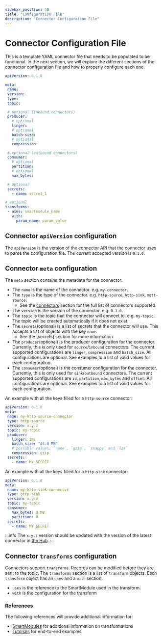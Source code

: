 ```yaml
---
sidebar_position: 50
title: "Configuration File"
description: "Connector Configuration File"
---
```


# Connector Configuration File

This is a template YAML connector file that needs to be populated to be functional. In the next section, we will explore the different sections of the connector configuration file and how to properly configure each one.

```yaml title="connector.yaml"
apiVersion: 0.1.0

meta:
 name:
 version:
 type:
 topic:

 # optional (inbound connectors)
 producer:
   # optional
   linger:
   # optional
   batch-size:
   # optional
   compression:

 # optional (outbound connectors)
 consumer:
   # optional
   partition:
   # optional
   max_bytes:

 # optional
 secrets:
   - name: secret_1

# optional
transforms:
 - uses: smartmodule_name
   with:
     param_name: param_value
```

## Connector `apiVersion` configuration

The `apiVersion` is the version of the connector API that the connector uses to parse the configuration file. The current accepted version is `0.1.0`.

## Connector `meta` configuration

The `meta` section contains the metadata for the connector:

* The `name` is the name of the connector. e.g. `my-connector`.
* The `type` is the type of the connector. e.g. `http-source`, `http-sink`, `mqtt-source`.
  * See the [connectors] section for the full list of connectors supported.
* The `version` is the version of the connector. e.g. `0.1.0`.
* The `topic` is the topic that the connector will connect to. e.g. `my-topic`. The topic will be created automatically if it does not exist.
* The `secrets`(optional) is a list of secrets that the connector will use. This accepts a list of objects with the key `name`.
  * See the [secrets] section for more information.
* The `producer`(optional) is the producer configuration for the connector. Currently, this is only used for `source`/`inbound` connectors. The current supported configurations are `linger`, `compression` and `batch_size`. All configurations are optional. See examples to a list of valid values for each configuration.
* The `consumer`(optional) is the consumer configuration for the connector. Currently, this is only used for `sink`/`outbound` connectors. The current supported configurations are `id`, `partition`, `max_bytes` and `offset`. All configurations are optional. See examples to a list of valid values for each configuration.

An example with all the keys filled for a `http-source` connector:

```yaml
apiVersion: 0.1.0
meta:
 name: my-http-source-connector
 type: http-source
 version: x.y.z
 topic: my-topic
 producer:
   linger: 1ms
   batch_size: "44.0 MB"
   # possible values: `none`, `gzip`, `snappy` and `lz4`
   compression: gzip
 secrets:
   - name: MY_SECRET

```

An example with all the keys filled for a `http-sink` connector:

```yaml
apiVersion: 0.1.0
meta:
 name: my-http-sink-connector
 type: http-sink
 version: x.y.z
 topic: my-topic
 consumer:
   max_bytes: 3 MB
   partition: 0
 secrets:
   - name: MY_SECRET
```

:::info
The `x.y.z` version should be updated with the version of the latest connector in [the Hub].
:::

## Connector `transforms` configuration

Connectors support `transforms`. Records can be modified before they are sent to the topic. The `transforms` section is a list of `transform` objects. Each `transform` object has an `uses` and a `with` section.

* `uses` is the reference to the SmartModule used in the transform.
* `with` is the configuration for the transform


### References

The following references will provide additional information for:

* [SmartModules] for additional information on transformations
* [Tutorials] for end-to-end examples


[SmartModules]: smartmodules/introduction.mdx
[Tutorials]: fluvio/tutorials/index.md
[connectors]: connectors/overview.mdx
[the Hub]: hub/connectors/index.md
